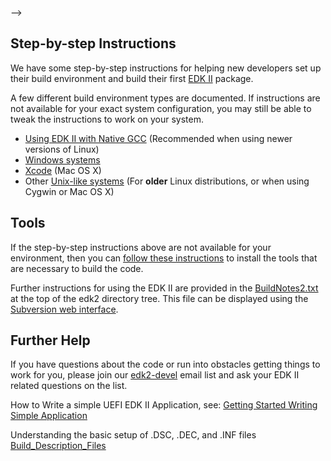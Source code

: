 <!--
<!-- [[Category:EDKII]] -->
<!-- [[Category:Getting Started]] -->
-->

==Step-by-step Instructions==

We have some step-by-step instructions for helping new developers set up their build environment and build their first [[EDK II]] package.

A few different build environment types are documented.  If instructions are not available for your exact system configuration, you may still be able to tweak the instructions to work on your system.

* [[Using EDK II with Native GCC]] (Recommended when using newer versions of Linux)
* [[Windows systems]]
* [[Xcode]] (Mac OS X)
* Other [[Unix-like systems]] (For '''older''' Linux distributions, or when using Cygwin or Mac OS X)

==Tools==
If the step-by-step instructions above are not available for your environment, then you can [[install some external tools|follow these instructions]] to install the tools that are necessary to build the code.

Further instructions for using the EDK II are provided in the [http://edk2.svn.sourceforge.net/viewvc/edk2/trunk/edk2/BuildNotes2.txt  BuildNotes2.txt] at the top of the edk2 directory tree. This file can be displayed using the [http://edk2.svn.sourceforge.net/viewvc/edk2 Subversion web interface]. 

==Further Help==

If you have questions about the code or run into obstacles getting things to work for you, please join our [[edk2-devel]] email list and ask your EDK II related questions on the list.

How to Write a simple UEFI EDK II Application, see: [[Getting Started Writing Simple Application]]

Understanding the basic setup of .DSC, .DEC, and .INF files [[Build_Description_Files ]]